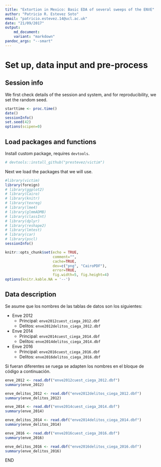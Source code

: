 ```yaml
---
title: "Extortion in Mexico: Basic EDA of several sweeps of the ENVE"
author: "Patricio R. Estevez Soto"
email: "patricio.estevez.14@ucl.ac.uk"
date: "21/09/2017"
output:
    md_document:
    variant: "markdown"
pandoc_args: "--smart"
---
```

    
# Set up, data input and pre-process
    
## Session info
    
We first check details of the session and system, and for reproducibility, we set the random seed.

```r
starttime <- proc.time()
date()
sessionInfo()
set.seed(42)
options(scipen=0)
```

## Load packages and functions

Install custom package, requires `devtools`.

```r
# devtools::install_github("prestevez/victim")
```

Next we load the packages that we will use.

```r
#library(victim)
library(foreign)
# library(ggplot2)
# library(Cairo)
# library(knitr)
# library(texreg)
# library(lme4)
# library(glmmADMB)
# library(classInt)
# library(dplyr)
# library(reshape2)
# library(lmtest)
# library(car)
# library(pscl)
sessionInfo()
```

```r
knitr::opts_chunk$set(echo = TRUE,
                      comment="",
                      cache=TRUE,
                      dev=c("png", "CairoPDF"),
                      error=TRUE,
                      fig.width=5, fig.height=4)
options(knitr.kable.NA = '--')
```


## Data description  

Se asume que los nombres de las tablas de datos son los siguientes:


- Enve 2012
    - Principal: `enve2012cuest_ciega_2012.dbf`
    - Delitos: `enve2012delitos_ciega_2012.dbf`
- Enve 2014
    - Principal: `enve2014cuest_ciega_2014.dbf`
    - Delitos: `enve2014delitos_ciega_2014.dbf`
- Enve 2016
    - Principal: `enve2016cuest_ciega_2016.dbf`
    - Delitos: `enve2016delitos_ciega_2016.dbf`
        
Si fueran diferentes se ruega se adapten los nombres en el bloque de código a continuación.

```r
enve_2012 <- read.dbf("enve2012cuest_ciega_2012.dbf")
summary(enve_2012)

enve_delitos_2012 <- read.dbf("enve2012delitos_ciega_2012.dbf")
summary(enve_delitos_2012)

enve_2014 <- read.dbf("enve2014cuest_ciega_2014.dbf")
summary(enve_2014)

enve_delitos_2014 <- read.dbf("enve2014delitos_ciega_2014.dbf")
summary(enve_delitos_2014)

enve_2016 <- read.dbf("enve2016cuest_ciega_2016.dbf")
summary(enve_2016)

enve_delitos_2016 <- read.dbf("enve2016delitos_ciega_2016.dbf")
summary(enve_delitos_2016)

```

END

